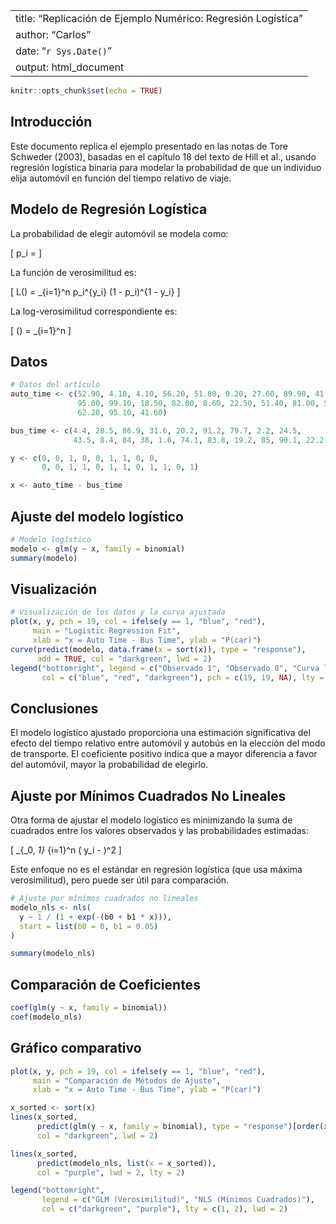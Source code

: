 
---
title: "Replicación de Ejemplo Numérico: Regresión Logística"
author: "Carlos"
date: "`r Sys.Date()`"
output: html_document
---

```r
knitr::opts_chunk$set(echo = TRUE)
```

## Introducción

Este documento replica el ejemplo presentado en las notas de Tore Schweder (2003), basadas en el capítulo 18 del texto de Hill et al., usando regresión logística binaria para modelar la probabilidad de que un individuo elija automóvil en función del tiempo relativo de viaje.

## Modelo de Regresión Logística

La probabilidad de elegir automóvil se modela como:

\[
p_i = \frac{1}{1 + e^{-x_i \beta}}
\]

La función de verosimilitud es:

\[
L(\beta) = \prod_{i=1}^n p_i^{y_i} (1 - p_i)^{1 - y_i}
\]

La log-verosimilitud correspondiente es:

\[
\ell(\beta) = \sum_{i=1}^n \left[ y_i \log(p_i) + (1 - y_i) \log(1 - p_i) \right]
\]

## Datos

```r
# Datos del artículo
auto_time <- c(52.90, 4.10, 4.10, 56.20, 51.80, 0.20, 27.60, 89.90, 41.50,
               95.00, 99.10, 18.50, 82.00, 8.60, 22.50, 51.40, 81.00, 51.00,
               62.20, 95.10, 41.60)

bus_time <- c(4.4, 28.5, 86.9, 31.6, 20.2, 91.2, 79.7, 2.2, 24.5,
              43.5, 8.4, 84, 38, 1.6, 74.1, 83.8, 19.2, 85, 90.1, 22.2, 91.5)

y <- c(0, 0, 1, 0, 0, 1, 1, 0, 0,
       0, 0, 1, 1, 0, 1, 1, 0, 1, 1, 0, 1)

x <- auto_time - bus_time
```

## Ajuste del modelo logístico

```r
# Modelo logístico
modelo <- glm(y ~ x, family = binomial)
summary(modelo)
```

## Visualización

```r
# Visualización de los datos y la curva ajustada
plot(x, y, pch = 19, col = ifelse(y == 1, "blue", "red"),
     main = "Logistic Regression Fit",
     xlab = "x = Auto Time - Bus Time", ylab = "P(car)")
curve(predict(modelo, data.frame(x = sort(x)), type = "response"),
      add = TRUE, col = "darkgreen", lwd = 2)
legend("bottomright", legend = c("Observado 1", "Observado 0", "Curva logística"),
       col = c("blue", "red", "darkgreen"), pch = c(19, 19, NA), lty = c(NA, NA, 1))
```

## Conclusiones

El modelo logístico ajustado proporciona una estimación significativa del efecto del tiempo relativo entre automóvil y autobús en la elección del modo de transporte. El coeficiente positivo indica que a mayor diferencia a favor del automóvil, mayor la probabilidad de elegirlo.


## Ajuste por Mínimos Cuadrados No Lineales

Otra forma de ajustar el modelo logístico es minimizando la suma de cuadrados entre los valores observados y las probabilidades estimadas:

\[
\min_{\beta_0, \beta_1} \sum_{i=1}^n \left( y_i - \frac{1}{1 + e^{-(\beta_0 + \beta_1 x_i)}} \right)^2
\]

Este enfoque no es el estándar en regresión logística (que usa máxima verosimilitud), pero puede ser útil para comparación.

```r
# Ajuste por mínimos cuadrados no lineales
modelo_nls <- nls(
  y ~ 1 / (1 + exp(-(b0 + b1 * x))),
  start = list(b0 = 0, b1 = 0.05)
)

summary(modelo_nls)
```

## Comparación de Coeficientes

```r
coef(glm(y ~ x, family = binomial))
coef(modelo_nls)
```

## Gráfico comparativo

```r
plot(x, y, pch = 19, col = ifelse(y == 1, "blue", "red"),
     main = "Comparación de Métodos de Ajuste",
     xlab = "x = Auto Time - Bus Time", ylab = "P(car)")

x_sorted <- sort(x)
lines(x_sorted,
      predict(glm(y ~ x, family = binomial), type = "response")[order(x)],
      col = "darkgreen", lwd = 2)

lines(x_sorted,
      predict(modelo_nls, list(x = x_sorted)),
      col = "purple", lwd = 2, lty = 2)

legend("bottomright",
       legend = c("GLM (Verosimilitud)", "NLS (Mínimos Cuadrados)"),
       col = c("darkgreen", "purple"), lty = c(1, 2), lwd = 2)
```
